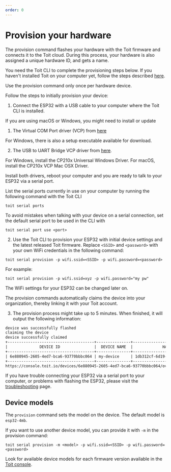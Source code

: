 ```yaml
---
order: 0
---
```


# Provision your hardware

The provision command flashes your hardware with the Toit firmware and connects it to the Toit cloud. During this process, your hardware is also assigned a unique hardware ID, and gets a name.

You need the Toit CLI to complete the provisioning steps below. If you haven't installed Toit on your computer yet, follow the steps described [here](../../installation/toitcli).

<Note type="warning">

Use the provision command only once per hardware device.

</Note>

Follow the steps to initially provision your device:

1. Connect the ESP32 with a USB cable to your computer where the Toit CLI is installed.

<Note type="warning" title="Install drivers!">

If you are using macOS or Windows, you might need to install or update 

1. The Virtual COM Port driver (VCP) from
[here](https://ftdichip.com/drivers/vcp-drivers/) 

For Windows, there is also a setup executable available for download.

2. The USB to UART Bridge VCP driver from
[here](https://www.silabs.com/developers/usb-to-uart-bridge-vcp-drivers). 

For Windows, install the CP210x Universal Windows Driver.
For macOS, install the CP210x VCP Mac OSX Driver.

Install both drivers, reboot your computer and you are ready to talk to your ESP32 via a serial port.

</Note>

List the serial ports currently in use on your computer by running the following command with the Toit CLI

```shell
toit serial ports
```

To avoid mistakes when talking with your device on a serial connection, set the default serial port to be used in the CLI with

```shell
toit serial port use <port>
```

2. Use the Toit CLI to provision your ESP32 with initial device settings and the latest released Toit firmware.
Replace `<SSID>` and `<password>` with your own WiFi credentials in the following command:

```shell
toit serial provision -p wifi.ssid=<SSID> -p wifi.password=<password>
```
For example:
```shell
toit serial provision -p wifi.ssid=xyz -p wifi.password="my pw"
```

  The WiFi settings for your ESP32 can be changed later on.

  The provision commands automatically claims the device into your organization,
  thereby linking it with your Toit account.

3. The provision process might take up to 5 minutes. When finished, it will output the following information:

```txt
device was successfully flashed
claiming the device
device successfully claimed
+--------------------------------------+---------------+--------------------------------------+
|              DEVICE ID               |  DEVICE NAME  |             HARDWARE ID              |
+--------------------------------------+---------------+--------------------------------------+
| 6e880945-2605-4ed7-bca6-93770bbbc064 | my-device     | 1db312cf-6d19-4c16-84d7-6b7f32b36da1 |
+--------------------------------------+---------------+--------------------------------------+
https://console.toit.io/devices/6e880945-2605-4ed7-bca6-93770bbbc064/overview
```

<Note title="Troubleshooting">

If you have trouble connecting your ESP32 via a serial port to your computer, or problems with flashing the ESP32, please visit the [troubleshooting](../serialport) page.

</Note>

## Device models

The `provision` command sets the model on the device. The default model is `esp32-4mb`.

If you want to use another device model, you can provide it with `-m` in the provision command:

```shell
toit serial provision -m <model> -p wifi.ssid=<SSID> -p wifi.password=<password>
```

Look for available device models for each firmware version available in the
[Toit console](https://console.toit.io/organization/firmware).

